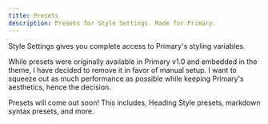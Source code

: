```yaml
---
title: Presets
description: Presets for Style Settings. Made for Primary.
---
```



Style Settings gives you complete access to Primary's styling variables. 

While presets were originally available in Primary v1.0 and embedded in the theme, I have decided to remove it in favor of manual setup. I want to squeeze out as much performance as possible while keeping Primary's aesthetics, hence the decision.

Presets will come out soon! This includes, Heading Style presets, markdown syntax presets, and more.

<LinkCard
  title="Subscribe to get Primary Theme Updates in your Inbox"
  description="Be the first to be notified for when a Preset come out."
  href="https://dub.sh/primary/inbox"
/>